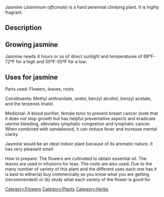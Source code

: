 Jasmine (''Jasminum officinale'') is a hard perennial climbing plant. It is highly fragrant.

== Description ==


== Growing jasmine ==

Jasmine needs 4 hours or so of direct sunlight and temperatures of 68ºF-72ºF for a high and 50ºF-55ºF for a low.

== Uses for jasmine ==
Parts used: Flowers, leaves, roots.

Constituents: Methyl anthranilate, ondol, benzyl alcohol, benzyl acetate, and the terpenes linalol.

Medicinal: A blood purifier, female tonic to prevent breast cancer (note that it does not stop growth but has helpful preventative aspect) and eradicate uterine bleeding, alleviates lymphatic congestion and lymphatic cancer.{{fact}} When combined with sandalwood, it can reduce fever and increase mental clarity.{{fact}}
	
Jasmine would be an ideal indoor plant because of its aromatic nature. It has very pleasant smell. 

How to prepare: The flowers are cultivated to obtain essential oil. The leaves are used in infusions for teas. The roots are also used. Due to the many number of variety of this plant and the different uses each one has it is best to either(a) buy commercially so you know what you are getting (recommended) or (b) study what each variety of the flower is good for.

[[Category:Flowers]]
[[Category:Plants]]
[[Category:Herbs]]